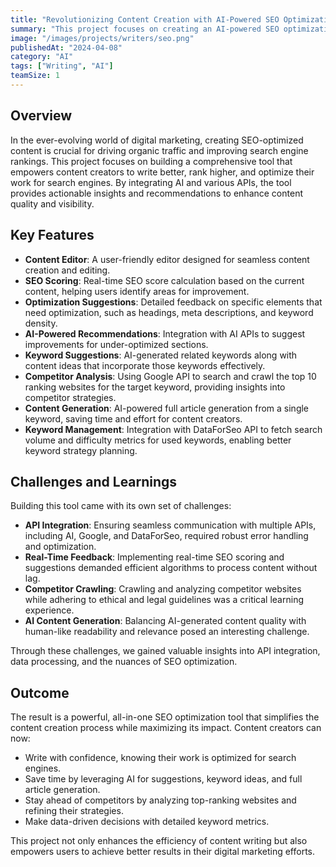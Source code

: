 ```yaml
---
title: "Revolutionizing Content Creation with AI-Powered SEO Optimization"
summary: "This project focuses on creating an AI-powered SEO optimization tool for content creators. It includes features like a content editor, real-time SEO scoring, optimization suggestions, AI-driven recommendations, keyword suggestions, competitor analysis, and full article generation. By integrating APIs such as Google and DataForSeo, the tool provides actionable insights, keyword metrics, and competitor strategies. Despite challenges like API integration, real-time feedback, and AI content generation, the project successfully delivers a comprehensive solution that enhances content quality, saves time, and improves digital marketing outcomes."
image: "/images/projects/writers/seo.png"
publishedAt: "2024-04-08"
category: "AI"
tags: ["Writing", "AI"]
teamSize: 1
---
```


## Overview

In the ever-evolving world of digital marketing, creating SEO-optimized content is crucial for driving organic traffic and improving search engine rankings. This project focuses on building a comprehensive tool that empowers content creators to write better, rank higher, and optimize their work for search engines. By integrating AI and various APIs, the tool provides actionable insights and recommendations to enhance content quality and visibility.

## Key Features

- **Content Editor**: A user-friendly editor designed for seamless content creation and editing.
- **SEO Scoring**: Real-time SEO score calculation based on the current content, helping users identify areas for improvement.
- **Optimization Suggestions**: Detailed feedback on specific elements that need optimization, such as headings, meta descriptions, and keyword density.
- **AI-Powered Recommendations**: Integration with AI APIs to suggest improvements for under-optimized sections.
- **Keyword Suggestions**: AI-generated related keywords along with content ideas that incorporate those keywords effectively.
- **Competitor Analysis**: Using Google API to search and crawl the top 10 ranking websites for the target keyword, providing insights into competitor strategies.
- **Content Generation**: AI-powered full article generation from a single keyword, saving time and effort for content creators.
- **Keyword Management**: Integration with DataForSeo API to fetch search volume and difficulty metrics for used keywords, enabling better keyword strategy planning.

## Challenges and Learnings

Building this tool came with its own set of challenges:
- **API Integration**: Ensuring seamless communication with multiple APIs, including AI, Google, and DataForSeo, required robust error handling and optimization.
- **Real-Time Feedback**: Implementing real-time SEO scoring and suggestions demanded efficient algorithms to process content without lag.
- **Competitor Crawling**: Crawling and analyzing competitor websites while adhering to ethical and legal guidelines was a critical learning experience.
- **AI Content Generation**: Balancing AI-generated content quality with human-like readability and relevance posed an interesting challenge.

Through these challenges, we gained valuable insights into API integration, data processing, and the nuances of SEO optimization.

## Outcome

The result is a powerful, all-in-one SEO optimization tool that simplifies the content creation process while maximizing its impact. Content creators can now:
- Write with confidence, knowing their work is optimized for search engines.
- Save time by leveraging AI for suggestions, keyword ideas, and full article generation.
- Stay ahead of competitors by analyzing top-ranking websites and refining their strategies.
- Make data-driven decisions with detailed keyword metrics.

This project not only enhances the efficiency of content writing but also empowers users to achieve better results in their digital marketing efforts.